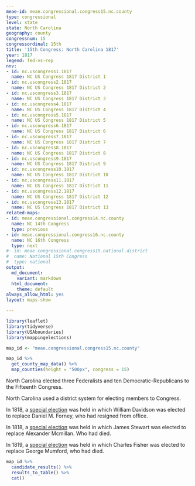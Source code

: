 ```yaml
---
meae-id: meae.congressional.congress15.nc.county
type: congressional
level: state
state: North Carolina
geography: county
congressnum: 15
congressordinal: 15th
title: '15th Congress: North Carolina 1817'
year: 1817
legend: fed-vs-rep
nnv:
- id: nc.uscongress1.1817
  name: NC US Congress 1817 District 1
- id: nc.uscongress2.1817
  name: NC US Congress 1817 District 2
- id: nc.uscongress3.1817
  name: NC US Congress 1817 District 3
- id: nc.uscongress4.1817
  name: NC US Congress 1817 District 4
- id: nc.uscongress5.1817
  name: NC US Congress 1817 District 5
- id: nc.uscongress6.1817
  name: NC US Congress 1817 District 6
- id: nc.uscongress7.1817
  name: NC US Congress 1817 District 7
- id: nc.uscongress8.1817
  name: NC US Congress 1817 District 8
- id: nc.uscongress9.1817
  name: NC US Congress 1817 District 9
- id: nc.uscongress10.1817
  name: NC US Congress 1817 District 10
- id: nc.uscongress11.1817
  name: NC US Congress 1817 District 11
- id: nc.uscongress12.1817
  name: NC US Congress 1817 District 12
- id: nc.uscongress13.1817
  name: NC US Congress 1817 District 13
related-maps:
- id: meae.congressional.congress14.nc.county
  name: NC 14th Congress
  type: previous
- id: meae.congressional.congress16.nc.county
  name: NC 16th Congress
  type: next
#- id: meae.congressional.congress15.national.district
#  name: National 15th Congress
#  type: national
output:
  md_document:
    variant: markdown
  html_document:
    theme: default
always_allow_html: yes
layout: maps-show

---
```


```r
library(leaflet)
library(tidyverse)
library(USAboundaries)
library(mappingelections)

map_id <- "meae.congressional.congress15.nc.county"
```

<div class="map">

```r
map_id %>%
  get_county_map_data() %>%
  map_counties(height = "500px", congress = 15)
```

</div>

North Carolina elected three Federalists and ten Democratic-Republicans to the Fifteenth Congress.

North Carolina used a district system for electing members to Congress. 

In 1818, a [special election](https://elections.lib.tufts.edu/catalog/tufts:nc.uscongress11.specialelection.1818) was held in which William Davidson was elected to replace Daniel M. Forney, who had resigned from office. 

In 1818, a [special election](https://elections.lib.tufts.edu/catalog/tufts:nc.uscongress7.specialelection.1818) was held in which James Stewart was elected to replace Alexander Mcmillan. Who had died.

In 1819, a [special election](https://elections.lib.tufts.edu/catalog/tufts:nc.uscongress.10.special.1819) was held in which Charles Fisher was elected to replace George Mumford, who had died.

<div class="results-table">

```r
map_id %>%
  candidate_results() %>%
  results_to_table() %>%
  cat()
```

</div>
